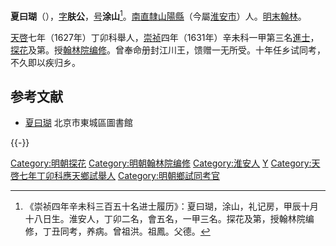 '''夏曰瑚'''（{{bd|1602年||1637年|catIdx=Xia夏}}），[[表字|字]]'''肤公'''，[[号|号]]'''涂山'''<ref>《崇祯四年辛未科三百五十名进士履历》：夏曰瑚，涂山，礼记房，甲辰十月十八日生。淮安人，丁卯二名，會五名，一甲三名。探花及第，授翰林院编修，丁丑同考，养病。曾祖洪。祖鳳。父德。</ref>。[[南直隸|南直隸]][[山陽縣|山陽縣]]（今屬[[淮安市|淮安市]]）人。[[明末|明末]][[翰林|翰林]]。

[[天啓|天啓]]七年（1627年）丁卯科舉人，[[崇祯|崇祯]]四年（1631年）辛未科一甲第三名[[進士|進士]]，[[探花|探花]]及第。授[[翰林院|翰林院]][[编修|编修]]。曾奉命册封江川王，馈赠一无所受。十年任乡试同考，不久即以疾归乡。

== 参考文献 ==
{{reflist}}
* [http://www.bjdclib.com/subdb/exam/examperson/200909/t20090903_27345.html 夏曰瑚] {{Wayback|url=http://www.bjdclib.com/subdb/exam/examperson/200909/t20090903_27345.html |date=20160304113643 }} 北京市東城區圖書館

{{-}}
{{崇禎四年辛未科殿試金榜}}

{{DEFAULTSORT:Xia夏}}
[[Category:明朝探花|Category:明朝探花]]
[[Category:明朝翰林院编修|Category:明朝翰林院编修]]
[[Category:淮安人|Category:淮安人]]
[[Category:夏姓|Y]]
[[Category:天啓七年丁卯科應天鄉試舉人|Category:天啓七年丁卯科應天鄉試舉人]]
[[Category:明朝鄉試同考官|Category:明朝鄉試同考官]]
{{明朝人物小作品}}